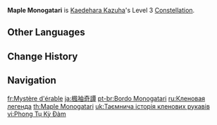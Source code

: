 {{Constellation Infobox
|image       = Constellation Maple Monogatari.png
|description = Increases the Level of [[Chihayaburu]] by 3.<br>Maximum upgrade level is 15.
|level       = 3
|character   = Kaedehara Kazuha
|utility1    = Talent Level Increase
|utility2    = Elemental Skill Level Increase
}}
'''Maple Monogatari''' is [[Kaedehara Kazuha]]'s Level 3 [[Constellation]].

==Other Languages==
{{Other Languages
|en      = Maple Monogatari
|en_tl   = Maple Story
|en_lang = ja
|zhs     = 枫袖奇谭
|zhs_rm  = Fēng Xiù Qí Tán
|zht     = 楓袖奇譚
|zht_rm  = Fēng Xiù Qí Tán
|zh_tl   = 
|ja      = 楓袖奇譚
|ja_rm   = Kaede Sode Kitan{{Assumed}}
|ja_tl   = Maple Sleeve Mysterious Story
|ko      = 단풍 소매 기담
|ko_tl   = Maple Sleeve Story
|es      = Leyenda de los arces
|es_tl   = Legend of the Maples
|fr      = Mystère d'érable
|fr_tl   = Maple Mystery
|ru      = Кленовая легенда
|ru_tl   = Maple Legend
|th      = Maple Monogatari
|vi      = Phong Tụ Kỳ Đàm
|vi_tl   = 
|de      = Ahorn-Monogatari
|de_tl   = Maple Monogatari
|id      = Maple Monogatari
|pt      = Bordo Monogatari
|pt_tl   = Maple Monogatari
|tr      = Akçaağaç Efsanesi
|tr_tl   = Maple Legends
|it      = Leggenda dell'acero
|it_tl   = Legend of the Maple
}}

==Change History==
{{Change History|1.6}}

==Navigation==
{{Talent Navbox|Kaedehara Kazuha}}

[[fr:Mystère d'érable]]
[[ja:楓袖奇譚]]
[[pt-br:Bordo Monogatari]]
[[ru:Кленовая легенда]]
[[th:Maple Monogatari]]
[[uk:Таємнича історія кленових рукавів]]
[[vi:Phong Tụ Kỳ Đàm]]